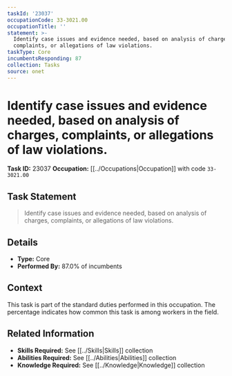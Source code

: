 ```yaml
---
taskId: '23037'
occupationCode: 33-3021.00
occupationTitle: ''
statement: >-
  Identify case issues and evidence needed, based on analysis of charges,
  complaints, or allegations of law violations.
taskType: Core
incumbentsResponding: 87
collection: Tasks
source: onet
---
```

# Identify case issues and evidence needed, based on analysis of charges, complaints, or allegations of law violations.

**Task ID:** 23037
**Occupation:** [[../Occupations|Occupation]] with code `33-3021.00`

## Task Statement

> Identify case issues and evidence needed, based on analysis of charges, complaints, or allegations of law violations.

## Details

- **Type:** Core
- **Performed By:** 87.0% of incumbents

## Context

This task is part of the standard duties performed in this occupation. The percentage indicates how common this task is among workers in the field.

## Related Information

- **Skills Required:** See [[../Skills|Skills]] collection
- **Abilities Required:** See [[../Abilities|Abilities]] collection
- **Knowledge Required:** See [[../Knowledge|Knowledge]] collection

